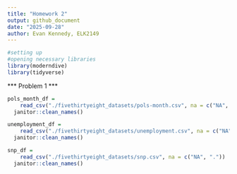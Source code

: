 ```yaml
---
title: "Homework 2"
output: github_document
date: "2025-09-28"
author: Evan Kennedy, ELK2149
---
```


```r

#setting up
#opening necessary libraries
library(moderndive)
library(tidyverse)

```

*** Problem 1 ***

```r
pols_month_df = 
    read_csv("./fivethirtyeight_datasets/pols-month.csv", na = c("NA", ".")) |>
  janitor::clean_names()
```

```r
unemployment_df = 
    read_csv("./fivethirtyeight_datasets/unemployment.csv", na = c("NA", ".")) |>
  janitor::clean_names()
```

```r
snp_df = 
    read_csv("./fivethirtyeight_datasets/snp.csv", na = c("NA", ".")) |>
  janitor::clean_names()
```

